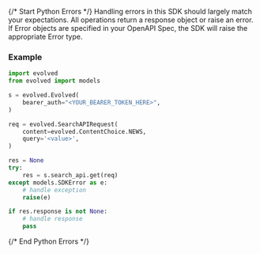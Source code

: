 {/* Start Python Errors */}
Handling errors in this SDK should largely match your expectations.  All operations return a response object or raise an error.  If Error objects are specified in your OpenAPI Spec, the SDK will raise the appropriate Error type.



### Example

```python
import evolved
from evolved import models

s = evolved.Evolved(
    bearer_auth="<YOUR_BEARER_TOKEN_HERE>",
)

req = evolved.SearchAPIRequest(
    content=evolved.ContentChoice.NEWS,
    query='<value>',
)

res = None
try:
    res = s.search_api.get(req)
except models.SDKError as e:
    # handle exception
    raise(e)

if res.response is not None:
    # handle response
    pass
```

{/* End Python Errors */}
